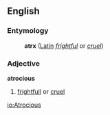 ==English==

===Entymology===
:'''atrx''' ([[Latin]] ''[[frightful]]'' or ''[[cruel]]'')

===Adjective===
'''atrocious'''
# [[frightfull]] or [[cruel]]

[[io:Atrocious]]

{{stub}}